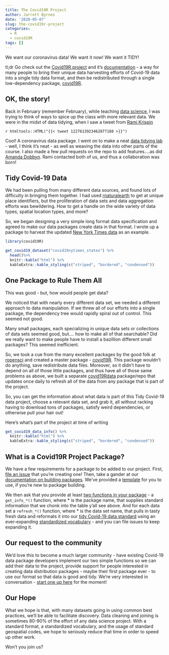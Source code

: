 ```yaml
---
title: The Covid19R Project
author: Jarrett Byrnes
date: '2020-05-07'
slug: the-covid19r-project
categories:
  - R
  - covid19R
tags: []
---
```


We want our coronavirus data! We want it now! We want it TIDY!  

tl;dr Go check out the [Covid19R project](https://covid19r.github.io/covid19R/) and it's [documentation](https://covid19r.github.io/documentation/) - a way for many people to bring their unique data harvesting efforts of Covid-19 data into a single tidy data format, and then be redistributed through a single low-dependency package, [covid19R](https://covid19r.github.io/covid19R/).  
  
## OK, the story!  
  
Back in February (remember February), while teaching [data science](http://biol355.github.io), I was trying to think of ways to spice up the class with more relevant data. We were in the midst of data tidying, when I saw a tweet from [Rami Krispin](https://twitter.com/Rami_Krispin/)

`r htmltools::HTML("{{< tweet 1227613923462877188 >}}")`

Cool! A coronavirus data package. I went on to make a neat [data tidying lab](https://biol355.github.io/Labs/coronavirus.html) - well, I think it's neat - as well as weaving the data into other parts of the course. I also made a few pull requests on the repo to add features....as did [Amanda Dobbyn](https://twitter.com/dobbleobble). Rami contacted both of us, and thus a collaboration was born!

## Tidy Covid-19 Data

We had been pulling from many different data sources, and found lots of difficulty in bringing them together. I had used [rnaturalearth](https://docs.ropensci.org/rnaturalearth/) to get at unique place identifiers, but the proliferation of data sets and data aggregation efforts was bewildering. How to get a handle on the wide variety of data types, spatial location types, and more?

So, we began designing a very simple long format data specification and agreed to make our data packages create data in that format. I wrote up a package to harvest the updated [New York Times data](https://covid19r.github.io/covid19nytimes/) as an example.

```r
library(covid19R)

get_covid19_dataset("covid19nytimes_states") %>%
  head()%>%
  knitr::kable("html") %>%
  kableExtra::kable_styling(c("striped", "bordered", "condensed"))
```

## One Package to Rule Them All

This was good - but, how would people get data? 

We noticed that with nearly every different data set, we needed a different approach to data manipulation. If we threw all of our efforts into a single package, the dependency tree would rapidly spiral out of control. This seemed not good.

Many small packages, each specializing in unique data sets or collections of data sets seemed good, but.... how to make all of that searchable? Did we really want to make people have to install a bazillion different small packages? This seemed inefficient.  

So, we took a cue from the many excellent packages by the good folk at [ropensci](https://ropensci.org/) and created a master package - [covid19R](https://covid19r.github.io/covid19R/). This package wouldn't do anything, save redistribute data files. Moreover, so it didn't have to depend on all of those little packages, and thus have all of those same problems as above, we built a separate [covid19Rdata](https://github.com/Covid19R/covid19Rdata) package/repo that updates once daily to refresh all of the data from any package that is part of the project.

So, you can get the information about what data is part of this Tidy Covid-19 data project, choose a relevant data set, and grab it, all without racking having to download tons of packages, satisfy weird dependencies, or otherwise pull your hair out!

Here's what's part of the project at time of writing

```r
get_covid19_data_info() %>%
  knitr::kable("html") %>%
  kableExtra::kable_styling(c("striped", "bordered", "condensed"))
```

## What is a Covid19R Project Package?

We have a few requirements for a package to be added to our project. First, [file an issue](https://github.com/Covid19R/covid19R/issues) that you're creating one! Then, take a gander at our [documentation on building packages](https://covid19r.github.io/documentation/building-a-new-data-package.html). We've provided a [template](https://github.com/Covid19R/covid19_package_template) for you to use, if you're new to package building.

We then ask that you provide at least [two functions in your package](https://covid19r.github.io/documentation/standardized-package-functions.html) - a `get_info_*()` function, where * is the package name, that supplies standard information that we chonk into the table y'all see above. And for each data set a `refresh_*()` function, where * is the data set name, that pulls in tasty fresh data and reformats it into our [tidy Covid-19 data standard](https://covid19r.github.io/documentation/data-format-standard.html) using an ever-expanding [standardized vocabulary](https://covid19r.github.io/documentation/standardized-vocabulary.html) - and you can file issues to keep expanding it.

## Our request to the community

We'd love this to become a much larger community - have existing Covid-19 data package developers implement our two simple functions so we can add their data to the project, provide support for people interested in creating data distribution packages - maybe their first package ever - to use our format so that data is good and tidy. We're very interested in conversation - [start one up here](https://github.com/Covid19R/covid19R/issues) for the moment!

## Our Hope

What we hope is that, with many datasets going in using common best practices, we'll be able to facilitate discovery. Data cleaning and joining is sometimes 80-90% of the effort of any data science project. With a standard format, a standardized vocabulary, and the usage of standard geospatial codes, we hope to seriously reduce that time in order to speed up other work.

Won't you join us?